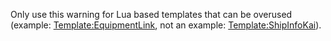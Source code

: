 {{Warning|This is a Lua based template, there is an upper bound on the number of times Lua templates can be used on a page without breaking it (since the change in [[Thread:457712|Wikia Lua engine in July 2016]], the previous engine had a greater limit and only caused Lua script errors at worst).}}<noinclude>Only use this warning for Lua based templates that can be overused (example: [[Template:EquipmentLink]], not an example: [[Template:ShipInfoKai]]).</noinclude>